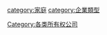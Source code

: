 {{catmore|家族生意}}

[[Category:各类所有权公司|Category:各类所有权公司]]
[[category:家庭|category:家庭]]
[[category:企業類型|category:企業類型]]